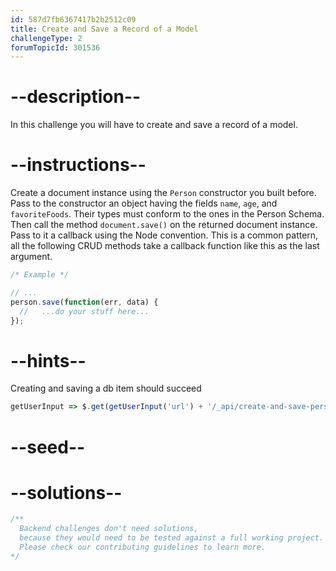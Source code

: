 ```yaml
---
id: 587d7fb6367417b2b2512c09
title: Create and Save a Record of a Model
challengeType: 2
forumTopicId: 301536
---
```


# --description--

In this challenge you will have to create and save a record of a model.

# --instructions--

Create a document instance using the `Person` constructor you built before. Pass to the constructor an object having the fields `name`, `age`, and `favoriteFoods`. Their types must conform to the ones in the Person Schema. Then call the method `document.save()` on the returned document instance. Pass to it a callback using the Node convention. This is a common pattern, all the following CRUD methods take a callback function like this as the last argument.

```js
/* Example */

// ...
person.save(function(err, data) {
  //   ...do your stuff here...
});
```

# --hints--

Creating and saving a db item should succeed

```js
getUserInput => $.get(getUserInput('url') + '/_api/create-and-save-person').then(data => { assert.isString(data.name, '"item.name" should be a String'); assert.isNumber(data.age, '28', '"item.age" should be a Number'); assert.isArray(data.favoriteFoods, '"item.favoriteFoods" should be an Array'); assert.equal(data.__v, 0, 'The db item should be not previously edited'); }, xhr => { throw new Error(xhr.responseText); })
```

# --seed--

# --solutions--

```js
/**
  Backend challenges don't need solutions, 
  because they would need to be tested against a full working project. 
  Please check our contributing guidelines to learn more.
*/
```
